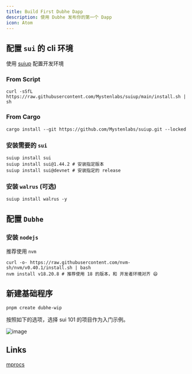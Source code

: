 ```yaml
---
title: Build First Dubhe Dapp
description: 使用 Dubhe 发布你的第一个 Dapp
icon: Atom
---
```


## 配置 `sui` 的 cli 环境

使用 [suiup](https://github.com/MystenLabs/suiup) 配置开发环境

### From Script

```shell
curl -sSfL https://raw.githubusercontent.com/Mystenlabs/suiup/main/install.sh | sh
```

### From Cargo

```shell
cargo install --git https://github.com/Mystenlabs/suiup.git --locked
```

### 安装需要的 `sui`

```shell
suiup install sui
suiup install sui@1.44.2 # 安装指定版本
suiup install sui@devnet # 安装指定的 release
```

### 安装 `walrus` (可选)

```shell
suiup install walrus -y
```

## 配置 `Dubhe`

### 安装 `nodejs`

推荐使用 `nvm`

```shell
curl -o- https://raw.githubusercontent.com/nvm-sh/nvm/v0.40.1/install.sh | bash
nvm install v18.20.8 # 推荐使用 18 的版本，和 开发者环境对齐 😄
```

## 新建基础程序

```shell
pnpm create dubhe-wip
```

按照如下的选项，选择 sui 101 的项目作为入门示例。

![image](../../image.png)

## Links

[mprocs](https://github.com/pvolok/mprocs)
